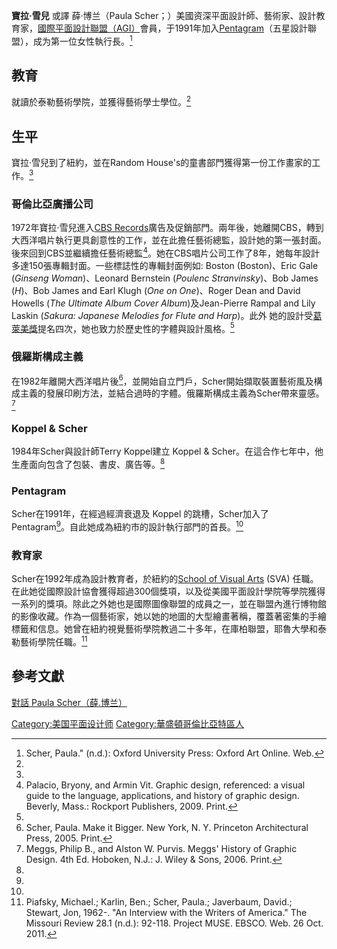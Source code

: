'''寶拉·雪兒''' 或譯 薛·博兰（Paula Scher；{{bd|1948年|10月6日|||catIdx=S}}）美國资深平面設計師、藝術家、設計教育家，[[國際平面設計聯盟|國際平面設計聯盟（AGI）]]會員，于1991年加入[[Pentagram|Pentagram]]（五星設計聯盟），成为第一位女性執行長。<ref name="ReferenceA">Scher, Paula." (n.d.): Oxford University Press: Oxford Art Online. Web.</ref>

== 教育 ==
就讀於泰勒藝術學院，並獲得藝術學士學位。<ref name="ReferenceA" />

== 生平 ==
寶拉·雪兒到了紐約，並在Random House's的童書部門獲得第一份工作畫家的工作。<ref name="ReferenceA" />

=== 哥倫比亞廣播公司 ===
1972年寶拉·雪兒進入[[索尼音樂娛樂|CBS Records]]廣告及促銷部門。兩年後，她離開CBS，轉到大西洋唱片執行更具創意性的工作，並在此擔任藝術總監，設計她的第一張封面。後來回到CBS並繼續擔任藝術總監<ref name="Palacio, Bryony 2009">Palacio, Bryony, and Armin Vit. Graphic design, referenced: a visual guide to the language, applications, and history of graphic design. Beverly, Mass.: Rockport Publishers, 2009. Print.</ref>。她在CBS唱片公司工作了8年，她每年設計多達150張專輯封面。一些標誌性的專輯封面例如: Boston (Boston)、Eric Gale (''Ginseng Woman'')、Leonard Bernstein (''Poulenc Stranvinsky'')、Bob James (''H'')、Bob James and Earl Klugh (''One on One'')、Roger Dean and David Howells (''The Ultimate Album Cover Album'')及Jean-Pierre Rampal and Lily Laskin (''Sakura: Japanese Melodies  for Flute and Harp'')。此外 她的設計受[[葛萊美獎|葛萊美獎]]提名四次，她也致力於歷史性的字體與設計風格。<ref name="ReferenceA" />

=== 俄羅斯構成主義 ===
在1982年離開大西洋唱片後<ref>Scher, Paula. Make it Bigger. New York, N. Y. Princeton Architectural Press, 2005. Print.</ref>，並開始自立門戶，Scher開始擷取裝置藝術風及構成主義的發展印刷方法，並結合過時的字體。俄羅斯構成主義為Scher帶來靈感。<ref>Meggs, Philip B., and Alston W. Purvis. Meggs' History of Graphic Design. 4th Ed. Hoboken, N.J.: J. Wiley & Sons, 2006. Print.</ref>

=== Koppel & Scher ===
1984年Scher與設計師Terry Koppel建立 Koppel & Scher。在這合作七年中，他生產面向包含了包裝、書皮、廣告等。<ref name="Palacio, Bryony 2009" />

=== Pentagram ===
Scher在1991年，在經過經濟衰退及 Koppel 的跳槽，Scher加入了Pentagram<ref name="Palacio, Bryony 2009" />。自此她成為紐約市的設計執行部門的首長。<ref name="ReferenceA" />

=== 教育家 ===
Scher在1992年成為設計教育者，於紐約的[[視覺藝術學院_(紐約)|School of Visual Arts]] (SVA) 任職。在此她從國際設計協會獲得超過300個獎項，以及從美國平面設計學院等學院獲得一系列的獎項。除此之外她也是國際圖像聯盟的成員之一，並在聯盟內進行博物館的影像收藏。作為一個藝術家，她以她的地圖的大型繪畫著稱，覆蓋著密集的手繪標籤和信息。她曾在紐約視覺藝術學院教過二十多年，在庫柏聯盟，耶魯大學和泰勒藝術學院任職。<ref>Piafsky, Michael.; Karlin, Ben.; Scher, Paula.; Javerbaum, David.; Stewart, Jon, 1962-. "An Interview with the Writers of America." The Missouri Review 28.1 (n.d.): 92-118. Project MUSE. EBSCO. Web. 26 Oct. 2011.</ref>

== 參考文獻 ==
<references />
[http://ad110.com/hi/blogview.asp?logID=1017 對話 Paula Scher（薛.博兰）] {{Wayback|url=http://ad110.com/hi/blogview.asp?logID=1017 |date=20190226185159 }}
[[Category:美国平面设计师|Category:美国平面设计师]]
[[Category:華盛頓哥倫比亞特區人|Category:華盛頓哥倫比亞特區人]]